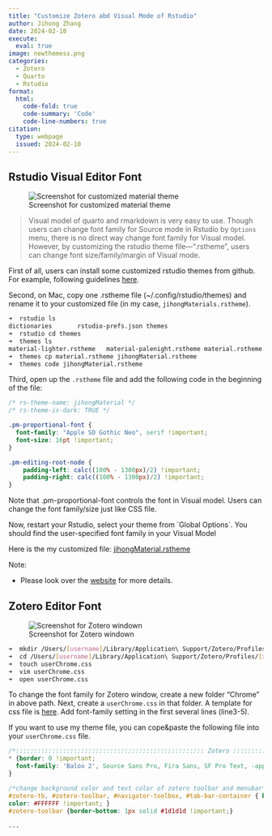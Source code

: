 ```yaml
---
title: "Customize Zotero abd Visual Mode of Rstudio"
author: Jihong Zhang
date: 2024-02-10
execute:
  eval: true
image: newthemess.png  
categories: 
  - Zotero
  - Quarto
  - Rstudio
format:
  html:
    code-fold: true
    code-summary: 'Code'
    code-line-numbers: true
citation:
  type: webpage
  issued: 2024-02-10
---
```


## Rstudio Visual Editor Font

![Screenshot for customized material theme](newthemess.png){fig-align="center"}

> Visual model of quarto and rmarkdown is very easy to use. Though users can change font family for Source mode in Rstudio by `Options` menu, there is no direct way change font family for Visual model. However, by customizing the rstudio theme file—".rstheme", users can change font size/family/margin of Visual mode.

First of all, users can install some customized rstudio themes from github. For example, following guidelines [here](https://github.com/lusignan/RStudio-Material-Theme).

Second, on Mac, copy one .rstheme file (\~/.config/rstudio/themes) and rename it to your customized file (in my case, `jihongMaterials.rstheme`).

``` .bash
➜  rstudio ls   
dictionaries       rstudio-prefs.json themes
➜  rstudio cd themes 
➜  themes ls
material-lighter.rstheme   material-palenight.rstheme material.rstheme
➜  themes cp material.rstheme jihongMaterial.rstheme
➜  themes code jihongMaterial.rstheme        
```

Third, open up the `.rstheme` file and add the following code in the beginning of the file:

``` .css
/* rs-theme-name: jihongMaterial */
/* rs-theme-is-dark: TRUE */

.pm-proportional-font {
  font-family: "Apple SD Gothic Neo", serif !important;
  font-size: 16pt !important;
}

.pm-editing-root-node {
    padding-left: calc((100% - 1300px)/2) !important;
    padding-right: calc((100% - 1300px)/2) !important;
}
```

Note that .pm-proportional-font controls the font in Visual model. Users can change the font family/size just like CSS file.

Now, restart your Rstudio, select your theme from \`Global Options\`. You should find the user-specified font family in your Visual Model

Here is the my customized file: [jihongMaterial.rstheme](./jihongMaterial.rstheme)

Note:

-   Please look over the [website](https://docs.posit.co/ide/user/ide/guide/ui/appearance.html) for more details.

## Zotero Editor Font

![Screenshot for Zotero windown](zoteroscreenshot.png)

``` .bash
➜  mkdir /Users/[username]/Library/Application\ Support/Zotero/Profiles/[xxxxxxx].default/Chrome
➜  cd /Users/[username]/Library/Application\ Support/Zotero/Profiles/[xxxxxxx].default/Chrome 
➜  touch userChrome.css
➜  vim userChrome.css 
➜  open userChrome.css 
```

To change the font family for Zotero window, create a new folder "Chrome" in above path. Next, create a `userChrome.css` in that folder. A template for css file is [here](https://github.com/Rosmaninho/Zotero-Dark-Theme). Add font-family setting in the first several lines (line3-5).

If you want to use my theme file, you can cope&paste the following file into your `userChrome.css` file.

``` .css

/*:::::::::::::::::::::::::::::::::::::::::::::::::::: Zotero :::::::::::::::::::::::::::::::::::::::::::::::::::*/
* {border: 0 !important; 
  font-family: 'Baloo 2', Source Sans Pro, Fira Sans, SF Pro Text, -apple-system, sans-serif ! important;
}

/*change background color and text color of zotero toolbar and menubar*/
#zotero-tb, #zotero-toolbar, #navigator-toolbox, #tab-bar-container { background: #323234 !important;
color: #FFFFFF !important; }
#zotero-toolbar {border-bottom: 1px solid #1d1d1d !important;}

...
```
